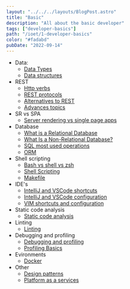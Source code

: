 ```yaml
---
layout: "../../../layouts/BlogPost.astro"
title: "Basic"
description: "All about the basic developer"
tags: ["developer-basics"]
path: "/ioet/1-developer-basics"
color: "#fadabd"
pubDate: "2022-09-14"
---
```


- Data:
  - [Data Types](/ioet-juniors-learning-path/ioet/1-developer-basics/1_data/1-1_data_types_new)
  - [Data structures](/ioet-juniors-learning-path/ioet/1-developer-basics/1_data/1-2_data_structures_new)
- REST
  - [Http verbs](/ioet-juniors-learning-path/ioet/1-developer-basics/2_rest/2-1_http_verbs)
  - [REST protocols](/ioet-juniors-learning-path/ioet/1-developer-basics/2_rest/2-2_rest_protocols)
  - [Alternatives to REST](/ioet-juniors-learning-path/ioet/1-developer-basics/2_rest/2-3_alternatives_to_rest)
  - [Advances topics](/ioet-juniors-learning-path/ioet/1-developer-basics/2_rest/2-4_advance_topics)
- SR vs SPA
  - [Server rendering vs single page apps](/ioet-juniors-learning-path/ioet/1-developer-basics/3_sr_vs_spa/sr_vs_spa)
- Database
  - [What is a Relational Database](/ioet-juniors-learning-path/ioet/1-developer-basics/4_database/4-1_relational_db)
  - [What Is a Non-Relational Database?](/ioet-juniors-learning-path/ioet/1-developer-basics/4_database/4-2_non_relational_db)
  - [SQL most used operations](/ioet-juniors-learning-path/ioet/1-developer-basics/4_database/4-4_sql_most_used_operations)
  - [ORM](/ioet-juniors-learning-path/ioet/1-developer-basics/4_database/4-5_orm)
- Shell scripting
  - [Bash vs shell vs zsh](/ioet-juniors-learning-path/ioet/1-developer-basics/5_shell_scripting/5-1_bash_shell_zsh)
  - [Shell Scripting](/ioet-juniors-learning-path/ioet/1-developer-basics/5_shell_scripting/5-2_shell_scripting)
  - [Makefile](/ioet-juniors-learning-path/ioet/1-developer-basics/5_shell_scripting/5-3_makefile)
- IDE's
  - [IntelliJ and VSCode shortcuts](/ioet-juniors-learning-path/ioet/1-developer-basics/6_ides/6-1_intellij_vscode_shortcuts)
  - [IntelliJ and VSCode configuration](/ioet-juniors-learning-path/ioet/1-developer-basics/6_ides/6-2_intellij_vscode_configuration)
  - [VIM shortcuts and configuration](/ioet-juniors-learning-path/ioet/1-developer-basics/6_ides/6-3_vim_shorcuts_and_configuration)
- Static code analysis
  - [Static code analysis](/ioet-juniors-learning-path/ioet/1-developer-basics/7_static_code_analysis/static_code_analysis)
- Linting
  - [Linting](/ioet-juniors-learning-path/ioet/1-developer-basics/8_linting/linting)
- Debugging and profiling
  - [Debugging and profiling](/ioet-juniors-learning-path/ioet/1-developer-basics/9_debugging_and_profiling/debugging_with_vscode)
  - [Profiling Basics](/ioet-juniors-learning-path/ioet/1-developer-basics/9_debugging_and_profiling/profiling_basics)
- Evironments
  - [Docker](/ioet-juniors-learning-path/ioet/1-developer-basics/10_environments/docker)
- Other
  - [Design patterns](/ioet-juniors-learning-path/ioet/1-developer-basics/11_others/10-1_design_patterns)
  - [Platform as a services](/ioet-juniors-learning-path/ioet/1-developer-basics/11_others/11-1_PaaS)
